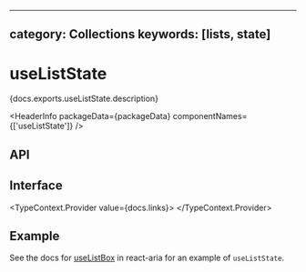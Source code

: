 <!-- Copyright 2020 Adobe. All rights reserved.
This file is licensed to you under the Apache License, Version 2.0 (the "License");
you may not use this file except in compliance with the License. You may obtain a copy
of the License at http://www.apache.org/licenses/LICENSE-2.0
Unless required by applicable law or agreed to in writing, software distributed under
the License is distributed on an "AS IS" BASIS, WITHOUT WARRANTIES OR REPRESENTATIONS
OF ANY KIND, either express or implied. See the License for the specific language
governing permissions and limitations under the License. -->



---
category: Collections
keywords: [lists, state]
---

# useListState

<p>{docs.exports.useListState.description}</p>

<HeaderInfo
  packageData={packageData}
  componentNames={['useListState']} />

## API

<FunctionAPI function={docs.exports.useListState} links={docs.links} />

## Interface

<TypeContext.Provider value={docs.links}>
  <InterfaceType properties={docs.links[docs.exports.useListState.return.base.id].properties} />
</TypeContext.Provider>

## Example

See the docs for [useListBox](/react-aria/useListBox.html) in react-aria for an example of `useListState`.
